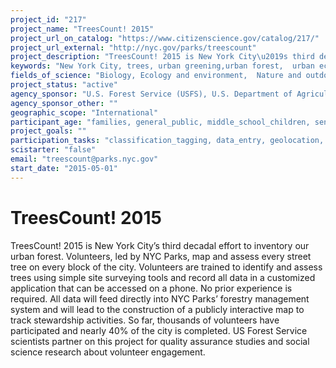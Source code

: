 ```yaml
---
project_id: "217"
project_name: "TreesCount! 2015"
project_url_on_catalog: "https://www.citizenscience.gov/catalog/217/"
project_url_external: "http://nyc.gov/parks/treescount"
project_description: "TreesCount! 2015 is New York City\u2019s third decadal effort to inventory our urban forest.  Volunteers, led by NYC Parks, map and assess every street tree on every block of the city.  Volunteers are trained to identify and assess trees using simple site surveying tools and record all data in a customized application that can be accessed on a phone.  No prior experience is required.  All data will feed directly into NYC Parks\u2019 forestry management system and will lead to the construction of a publicly interactive map to track stewardship activities.  So far, thousands of volunteers have participated and nearly 40% of the city is completed.  US Forest Service scientists partner on this project for quality assurance studies and social science research about volunteer engagement."
keywords: "New York City, trees, urban greening,urban forest,  urban ecology"
fields_of_science: "Biology, Ecology and environment,  Nature and outdoors"
project_status: "active"
agency_sponsor: "U.S. Forest Service (USFS), U.S. Department of Agriculture"
agency_sponsor_other: ""
geographic_scope: "International"
participant_age: "families, general_public, middle_school_children, seniors, teens"
project_goals: ""
participation_tasks: "classification_tagging, data_entry, geolocation, identification, learning, measurement"
scistarter: "false"
email: "treescount@parks.nyc.gov"
start_date: "2015-05-01"
---
```


# TreesCount! 2015

TreesCount! 2015 is New York City’s third decadal effort to inventory our urban forest.  Volunteers, led by NYC Parks, map and assess every street tree on every block of the city.  Volunteers are trained to identify and assess trees using simple site surveying tools and record all data in a customized application that can be accessed on a phone.  No prior experience is required.  All data will feed directly into NYC Parks’ forestry management system and will lead to the construction of a publicly interactive map to track stewardship activities.  So far, thousands of volunteers have participated and nearly 40% of the city is completed.  US Forest Service scientists partner on this project for quality assurance studies and social science research about volunteer engagement.
